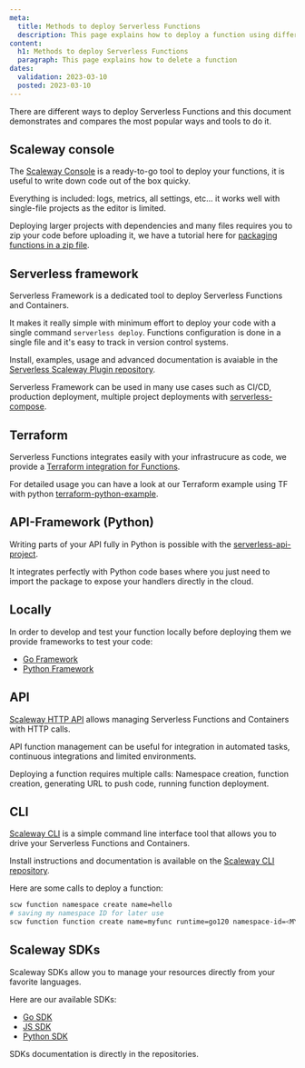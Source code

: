 ```yaml
---
meta:
  title: Methods to deploy Serverless Functions
  description: This page explains how to deploy a function using different clients
content:
  h1: Methods to deploy Serverless Functions
  paragraph: This page explains how to delete a function
dates:
  validation: 2023-03-10
  posted: 2023-03-10
---
```


There are different ways to deploy Serverless Functions and this document demonstrates and compares the most popular ways and tools to do it.

## Scaleway console

The [Scaleway Console](https://console.scaleway.com/) is a ready-to-go tool to deploy your functions, it is useful to write down code out of the box quicky.

Everything is included: logs, metrics, all settings, etc... it works well with single-file projects as the editor is limited.

Deploying larger projects with dependencies and many files requires you to zip your code before uploading it, we have a tutorial here for 
[packaging functions in a zip file](/serverless/functions/how-to/package-function-dependencies-in-zip/).

## Serverless framework

Serverless Framework is a dedicated tool to deploy Serverless Functions and Containers.

It makes it really simple with minimum effort to deploy your code with a single command `serverless deploy`.
Functions configuration is done in a single file and it's easy to track in version control systems.

Install, examples, usage and advanced documentation is avaiable in the [Serverless Scaleway Plugin repository](https://github.com/scaleway/serverless-scaleway-functions).

Serverless Framework can be used in many use cases such as CI/CD, production deployment, 
multiple project deployments with [serverless-compose](https://www.serverless.com/framework/docs/guides/compose).

## Terraform

Serverless Functions integrates easily with your infrastrucure as code, we provide a
[Terraform integration for Functions](https://registry.terraform.io/providers/scaleway/scaleway/latest/docs/resources/function).

For detailed usage you can have a look at our Terraform example using TF
with python [terraform-python-example](https://github.com/scaleway/serverless-examples/tree/main/functions/terraform-python-example).

## API-Framework (Python)

Writing parts of your API fully in Python is possible with the [serverless-api-project](https://github.com/scaleway/serverless-api-project).

It integrates perfectly with Python code bases where you just need to import the package to 
expose your handlers directly in the cloud.

## Locally

In order to develop and test your function locally before deploying them we provide frameworks to test your code:
- [Go Framework](https://github.com/scaleway/serverless-functions-go)
- [Python Framework](https://github.com/scaleway/serverless-functions-python)

## API

[Scaleway HTTP API](https://developers.scaleway.com/en/products/functions/api/) allows managing Serverless Functions and Containers
with HTTP calls.

API function management can be useful for integration in automated tasks, continuous integrations and limited environments.

Deploying a function requires multiple calls: Namespace creation, function creation, generating URL to push code, running function deployment.

## CLI

[Scaleway CLI](https://github.com/scaleway/scaleway-cli) is a simple command line interface tool that allows you to drive your Serverless
Functions and Containers.

Install instructions and documentation is available on the [Scaleway CLI repository](https://github.com/scaleway/scaleway-cli).

Here are some calls to deploy a function:

```sh
scw function namespace create name=hello
# saving my namespace ID for later use
scw function function create name=myfunc runtime=go120 namespace-id=<MY-NAMESPACE-ID>
```

## Scaleway SDKs

Scaleway SDKs allow you to manage your resources directly from your favorite languages.

Here are our available SDKs:

- [Go SDK](https://github.com/scaleway/scaleway-sdk-go)
- [JS SDK](https://github.com/scaleway/scaleway-sdk-js)
- [Python SDK](https://github.com/scaleway/scaleway-sdk-python)

SDKs documentation is directly in the repositories.